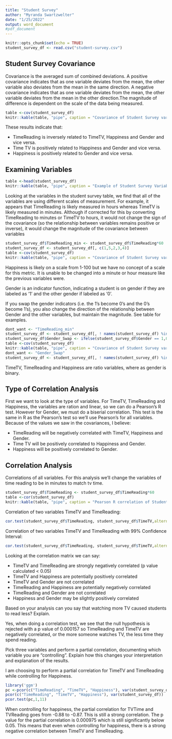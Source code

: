 ```yaml
---
title: "Student Survey"
author: "Myranda Swartzwelter"
date: "1/25/2022"
output: word_document
#pdf_document
---
```


```r
knitr::opts_chunk$set(echo = TRUE)
student_survey_df <- read.csv("student-survey.csv")
```

## Student Survey Covariance 

Covariance is the averaged sum of combined deviations. A positive covariance indicates that as one variable deviates from the mean, the other variable also deviates from the mean in the same direction. A negative covariance indicates that as one variable deviates from the mean, the other variable deviates from the mean in the other direction.The magnitude of difference is dependent on the scale of the data being measured.

```r
table <-cov(student_survey_df)
knitr::kable(table, "pipe", caption = "Covariance of Student Survey variables")
```

These results indicate that:

* TimeReading is inversely related to TimeTV, Happiness and Gender and vice versa.
* Time TV is positively related to Happiness and Gender and vice versa.
* Happiness is positively related to Gender and vice versa.


## Examining Variables

```r
table <-head(student_survey_df)
knitr::kable(table, "pipe", caption = "Example of Student Survey Variables")
```

Looking at the variables in the student survey table, we find that all of the variables are using different scales of measurement. For example, it appears that TimeReading is likely measured in hours whereas TimeTV is likely measured in minutes. Although if corrected for this by converting TimeReading to minutes or TimeTV to hours,  it would not change the sign of the covariance (so the relationship between variables remains positive or inverse), it would change the magnitude of the covariance between variables

```r
student_survey_df$TimeReading_min <- student_survey_df$TimeReading*60
student_survey_df <- student_survey_df[, c(1,5,2,3,4)]
table <-cov(student_survey_df)
knitr::kable(table, "pipe", caption = "Covariance of Student Survey variables")
```

Happiness is likely on a scale from 1-100 but we have no concept of a scale for this metric. It is unable to be changed into a minute or hour measure like the previous variables were.

Gender is an indicator function, indicating a student is on gender if they are labeled as '1' and the other gender if labeled as '0'.

If you swap the gender indicators (i.e. the 1's become 0's and the 0's become 1's), you also change the direction of the relationship between Gender and the other variables, but maintain the magnitude. See table for examples.

```r
dont_want <- "TimeReading_min"
student_survey_df <- student_survey_df[, ! names(student_survey_df) %in% dont_want, drop=FALSE]
student_survey_df$Gender_Swap <- ifelse(student_survey_df$Gender == 1,0 , 1)
table <-cov(student_survey_df)
knitr::kable(table, "pipe", caption = "Covariance of Student Survey variables")
dont_want <- "Gender_Swap"
student_survey_df <- student_survey_df[, ! names(student_survey_df) %in% dont_want, drop=FALSE]
```


TimeTV, TimeReading and Happiness are ratio variables, where as gender is binary.


## Type of Correlation Analysis

First we want to look at the type of variables. For TimeTV, TimeReading and Happiness, the variables are ration and linear, so we can do a Pearson's R test. However for Gender, we must do a biserial correlation. This test is the same in R as the Pearson's test so we'll use Pearson's for all variables. Because of the values we saw in the covariances, I believe:


* TimeReading will be negatively correlated with TimeTV, Happiness and Gender.
* Time TV will be positively correlated to Happiness and Gender.
* Happiness will be positively correlated to Gender.

## Correlation Analysis

Correlations of all variables. For this analysis we'll change the variables of time reading to be in minutes to match tv time.
```r

student_survey_df$TimeReading <- student_survey_df$TimeReading*60
table <-cor(student_survey_df)
knitr::kable(table, "pipe", caption = "Pearson R correlation of Student Survey variables")


```

Correlation of two variables TimeTV and TimeReading: 

```r
cor.test(student_survey_df$TimeReading, student_survey_df$TimeTV,alternative='less', method = 'pearson')

```


Correlation of two variables TimeTV and TimeReading with 99% Confidence Interval: 

```r
cor.test(student_survey_df$TimeReading, student_survey_df$TimeTV,alternative='less', method = 'pearson', conf.level = 0.99)

```

Looking at the correlation matrix we can say:

* TimeTV and TimeReading are strongly negatively correlated (p value calculated < 0.05)
* TimeTV and Happiness are potentially positively correlated
* TimeTV and Gender are not correlated
* TimeReading and Happiness are potentially negatively correlated
* TimeReading and Gender are not correlated
* Happiness and Gender may be slightly positively correlated

Based on your analysis can you say that watching more TV caused students to read less? Explain.

Yes, when doing a correlation test, we see that the null hypothesis is rejected with a p value of 0.000157 so TimeReading and TimeTV are negatively correlated, or the more someone watches TV, the less time they spend reading.


Pick three variables and perform a partial correlation, documenting which variable you are “controlling”. Explain how this changes your interpretation and explanation of the results.

I am choosing to perform a partial correlation for TimeTV and TimeReading while controlling for Happiness.

```r
library('ggm')
pc <-pcor(c("TimeReading", "TimeTV", "Happiness"), var(student_survey_df))
pcor(c("TimeReading", "TimeTV", "Happiness"), var(student_survey_df))
pcor.test(pc,1,11)

```
When controlling for happiness, the partial correlation for TVTime and TVReading goes from -0.88 to -0.87. This is still a strong correlation. The p value for the partial correlation is 0.000975 which is still significantly below 0.05. This means that even when controlling for happiness, there is a strong negative correlation between TimeTV and TimeReading.
